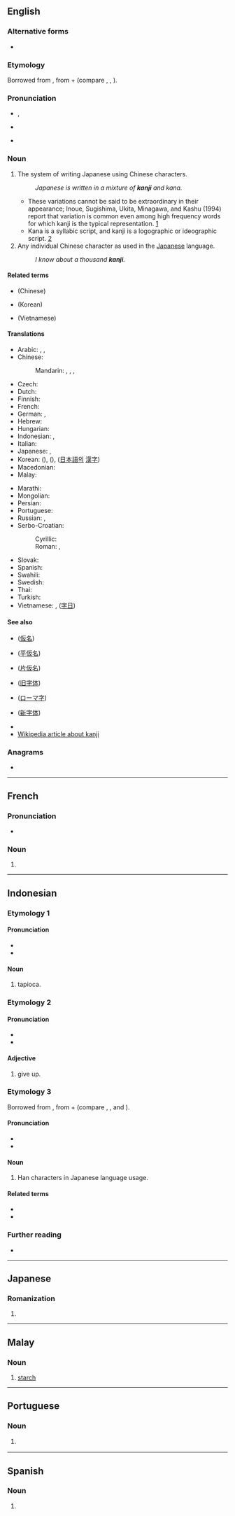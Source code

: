 {{also|Kanji}}
==English==
{{wikipedia}}

===Alternative forms===
* {{l|en|Kanji}}

===Etymology===
Borrowed from {{bor|en|ja|-}} {{ja-r|漢字|かんじ|Chinese characters}}, from {{der|en|ltc|-}} {{ltc-l|漢|Han dynasty, China}} + {{der|en|ltc|-}} {{ltc-l|字|[written] character}} (compare {{cog|ko|한자}}, {{cog|cmn|漢字|tr=hànzì|||pos=|id=|g=}}, {{cog|vi|Hán tự}}).

===Pronunciation===
* {{enPR|kănji}}, {{IPA|/ˈkændʒi/|lang=en}}
* {{a|Australia}} {{IPA|/ˈkaːndʒi/|lang=en}}
* {{rhymes|ændʒi|lang=en}}

===Noun===
{{en-noun|kanji|kanjis}}

# {{lb|en|uncountable}} The system of writing Japanese using Chinese characters.
#: ''Japanese is written in a mixture of '''kanji''' and kana.''
#* These variations cannot be said to be extraordinary in their appearance; Inoue, Sugishima, Ukita, Minagawa, and Kashu (1994) report that variation is common even among high frequency words for which kanji is the typical representation. [https://books.google.co.uk/books?id=eTk6AAAAQBAJ&pg=PA99&dq=%22kanji+is+the+typical+representation%22]
#* Kana is a syllabic script, and kanji is a logographic or ideographic script. [https://books.google.co.uk/books?id=Ip5cAgAAQBAJ&pg=PA226&dq=%22kanji%22]
# Any individual Chinese character as used in the [[Japanese]] language.
#: ''I know about a thousand '''kanji'''.''

====Related terms====
* {{l|en|Hanzi}} (Chinese)
* {{l|en|hanja}} (Korean)
* {{l|vi|Hán tự}} (Vietnamese)

====Translations====
{{trans-top|Chinese characters in Japanese context}}
* Arabic: {{t+|ar|كَانْجِي|m}}, {{t|ar|[[طَابِع]] [[يَابَانِيّ]]|m}}, {{t|ar|[[حَرْف]] [[ يَابَانِيّ]]|m}}
* Chinese:
*: Mandarin: {{qualifier|when used in Japanese}} {{t|cmn|[[日本]][[漢字]]|sc=Hani}}, {{t|cmn|[[日本]][[汉字]]|tr=Rìběn hànzì|sc=Hani}}, {{qualifier|any Chinese character}} {{t+|cmn|漢字|sc=Hani}}, {{t+|cmn|汉字|tr=hànzì|sc=Hani}}
* Czech: {{t+|cs|kandži|m}}
* Dutch: {{t+|nl|kanji|n}}
* Finnish: {{t+|fi|kanji}}
* French: {{t+|fr|kanji|m}}
* German: {{t+|de|Kanji|n}}, {{t|de|[[japanisch|japanisches]] [[Zeichen]]|n}}
* Hebrew: {{t|he|קאנג׳י}}
* Hungarian: {{t+|hu|kandzsi}}
* Indonesian: {{t+|id|kanji}} {{qualifier|specifically Chinese characters used in Japan}}, {{t+|id|honji}} {{qualifier|any Chinese characters}}
* Italian: {{t+|it|kanji|m}}
* Japanese: {{qualifier|any Chinese character}} {{t+|ja|漢字|tr=かんじ, kanji}}, {{qualifier|specifically Chinese characters used in Japan}} {{t|ja|[[日本]][[に]][[おける]][[漢字]]|tr=Nihon ni okeru kanji}}
* Korean: {{qualifier|any Chinese character}} {{t+|ko|한자}} ({{t+|ko|漢字}}), {{t|ko|[[일문]] [[한자]]}} ({{t|ko|[[日文]][[漢字]]}}), {{t|ko|[[일본어]]의 [[한자]]}} ([[日本語]]의 [[漢字]])
* Macedonian: {{t|mk|канџи́|m}}
* Malay: {{t+|ms|kanji}}
{{trans-mid}}
* Marathi: {{t|mr|कान्जी|n}}
* Mongolian: {{t|mn|канжи|sc=Cyrl}}
* Persian: {{t|fa|کانجی|tr=kânji}}
* Portuguese: {{t+|pt|kanji|m}}
* Russian: {{t+|ru|кандзи́|m}}, {{t|ru|[[япо́нский]] [[иеро́глиф]]|m}}
* Serbo-Croatian:
*: Cyrillic: {{t|sh|канђи|m}}
*: Roman: {{t|sh|kanđi|m}}, {{t|sh|kanji|m}}
* Slovak: {{t|sk|kandži|m}}
* Spanish: {{t|es|[[carácter]] [[japonés]]|m}}
* Swahili: {{t|sw|kanji}}
* Swedish: {{t+|sv|kanji}}
* Thai: {{t+|th|คันจิ}}
* Turkish: {{t|tr|kanji}}
* Vietnamese: {{t|vi|[[chữ]] kanji}}, {{t|vi|[[chữ]] [[Nhật]]}} ([[字日]])
{{trans-bottom}}

====See also====
* {{l|en|kana}} ([[仮名]])
* {{l|en|hiragana}} ([[平]][[仮名]])
* {{l|en|katakana}} ([[片仮名]])
* {{l|en|kyūjitai}} ([[旧字体]])
* {{l|en|romaji}} ([[ローマ字]])
* {{l|en|shinjitai}} ([[新字体]])
* {{l|en|Appendix:Jōyō kanji by reading}}
* [[w:Kanji|Wikipedia article about kanji]]

===Anagrams===
* {{anagrams|en|a=aijkn|Kajin}}

----

==French==

===Pronunciation===
* {{audio|LL-Q150 (fra)-0x010C-kanji.wav|Audio|lang=fr}}

===Noun===
{{fr-noun|m}}

# {{l|en|kanji}}

----

==Indonesian==

===Etymology 1===
====Pronunciation====
* {{IPA|/kan.d͡ʒi/|lang=id}}
* {{hyphenation|kan|ji|lang=id}}

====Noun====
{{id-noun|-}}
# tapioca.

===Etymology 2===
====Pronunciation====
* {{IPA|/kan.d͡ʒi/|lang=id}}
* {{hyphenation|kan|ji|lang=id}}

====Adjective====
{{id-adj|-}}
# give up.

===Etymology 3===
Borrowed from {{bor|id|ja|-}} {{ja-r|漢字|かんじ|Han characters}}, from {{der|id|ltc|漢|tr=xàn|t=Han dynasty, China}} + {{m|ltc|字|tr=dzì|t=[written] character}} (compare {{cog|cmn|漢字|tr=hànzì|||pos=|id=|g=}}, {{cog|nan|漢字|tr=hàn-jī, hàn-lī}}, and {{cog|yue|漢字|tr=hon<sup>3</sup> zi<sup>6</sup>}}).

====Pronunciation====
* {{IPA|/kan.d͡ʒi/|lang=id}}
* {{hyphenation|kan|ji|lang=id}}

====Noun====
{{id-noun|-}}
# Han characters in Japanese language usage.

====Related terms====
* {{l|id|honji}}
* {{l|id|hanzi}}

===Further reading===
* {{R:KBBI Daring}}

----

==Japanese==

===Romanization===
{{ja-romaji}}

# {{ja-romanization of|かんじ}}

----

==Malay==

===Noun===
{{head|ms|noun}}

# [[starch]]

----

==Portuguese==

===Noun===
{{pt-noun|m}}

# {{l|en|kanji}} {{gloss|Chinese characters in Japanese context}}

----

==Spanish==

===Noun===
{{es-noun|m}}

# {{l|en|kanji}}